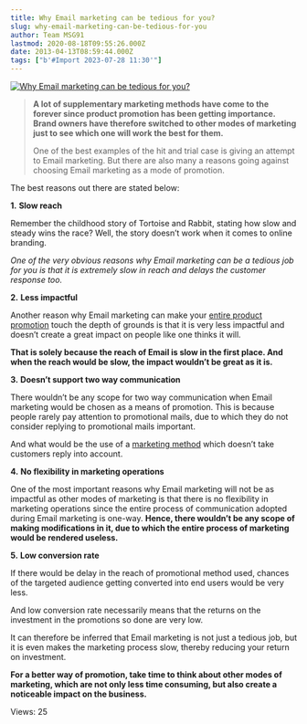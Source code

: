 ```yaml
---
title: Why Email marketing can be tedious for you?
slug: why-email-marketing-can-be-tedious-for-you
author: Team MSG91
lastmod: 2020-08-18T09:55:26.000Z
date: 2013-04-13T08:59:44.000Z
tags: ["b'#Import 2023-07-28 11:30'"]
---
```



[![Why Email marketing can be tedious for you?](https://images-msg91.s3.ap-south-1.amazonaws.com/content/images/wordpress/2013/05/email-marketing.png)](https://msg91.com/guide/why-email-marketing-can-be-tedious-for-you/ "Why Email marketing can be tedious for you?!")


> 
> **A lot of supplementary marketing methods have come to the forever since product promotion has been getting importance. Brand owners have therefore switched to other modes of marketing just to see which one will work the best for them.**
> 
> 
> One of the best examples of the hit and trial case is giving an attempt to Email marketing. But there are also many a reasons going against choosing Email marketing as a mode of promotion.
> 
> 
> 


The best reasons out there are stated below:


**1.** **Slow reach**


Remember the childhood story of Tortoise and Rabbit, stating how slow and steady wins the race? Well, the story doesn’t work when it comes to online branding.


*One of the very obvious reasons why Email marketing can be a tedious job for you is that it is extremely slow in reach and delays the customer response too.*


**2.** **Less impactful**


Another reason why Email marketing can make your [entire product promotion](https://msg91.com/bulksms.php "Product Promotion") touch the depth of grounds is that it is very less impactful and doesn’t create a great impact on people like one thinks it will.


**That is solely because the reach of Email is slow in the first place. And when the reach would be slow, the impact wouldn’t be great as it is.**


**3.** **Doesn’t support two way communication**


There wouldn’t be any scope for two way communication when Email marketing would be chosen as a means of promotion. This is because people rarely pay attention to promotional mails, due to which they do not consider replying to promotional mails important.


And what would be the use of a [marketing method](https://msg91.com/guide/sms-solutions-accommodating-your-marketing-needs/ "SMS solutions – accommodating your marketing needs") which doesn’t take customers reply into account.


**4.** **No flexibility in marketing operations**


One of the most important reasons why Email marketing will not be as impactful as other modes of marketing is that there is no flexibility in marketing operations since the entire process of communication adopted during Email marketing is one-way. **Hence, there wouldn’t be any scope of making modifications in it, due to which the entire process of marketing would be rendered useless.**


**5.** **Low conversion rate**


If there would be delay in the reach of promotional method used, chances of the targeted audience getting converted into end users would be very less.


And low conversion rate necessarily means that the returns on the investment in the promotions so done are very low.


It can therefore be inferred that Email marketing is not just a tedious job, but it is even makes the marketing process slow, thereby reducing your return on investment.


**For a better way of promotion, take time to think about other modes of marketing, which are not only less time consuming, but also create a noticeable impact on the business.**



 Views: 25




